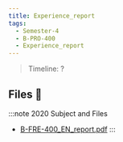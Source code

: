 ```yaml
---
title: Experience_report
tags:
  - Semester-4
  - B-PRO-400
  - Experience_report
---
```

> Timeline: ?


## Files 📂

:::note 2020 Subject and Files
- [B-FRE-400_EN_report.pdf](https://github.com/Studio-17/Epitech-Subjects/raw/main/Semester-4/B-PRO-400/Experience_report/B-FRE-400_EN_report.pdf)
:::


